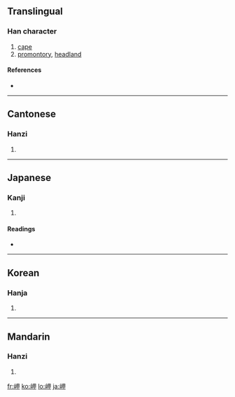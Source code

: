 ==Translingual==

===Han character===
{{Han char|rn=46|rad=山|as=05|sn=8|four=2675<sub>0</sub>|canj=山田中 (UWL)|ids=⿰[[山]][[甲]]}}

# [[cape]]
# [[promontory]], [[headland]]

====References====
* {{Han ref|kx=0309.230|dkj=07992|dj=0609.190|hdz=10766.130|uh=5CAC|ud=23724|bh=CC61|bd=52321}}

----

==Cantonese==

===Hanzi===
{{yue-hanzi|jyut=|y=gaap3}}

# {{defn|Cantonese|sort=山05}}

----

==Japanese==

===Kanji===
{{ja-kanji|grade=c|rs=山05}}

# {{defn|Japanese|sort=山05}}

====Readings====
* {{ja-readings|on=[[こう]] (kō)|kun=[[みさき]] (misaki)}}

----

==Korean==

===Hanja===
{{ko-hanja|hangeul=갑|rv=gap|mr=kap}}

# {{defn|Korean|sort=山05}}

----

==Mandarin==

===Hanzi===
{{cmn-hanzi|pin=[[jiǎ]] ([[jia3]])|wg=chia<sup>3</sup>}}

# {{defn|Mandarin|sort=山05}}

[[fr:岬]]
[[ko:岬]]
[[lo:岬]]
[[ja:岬]]